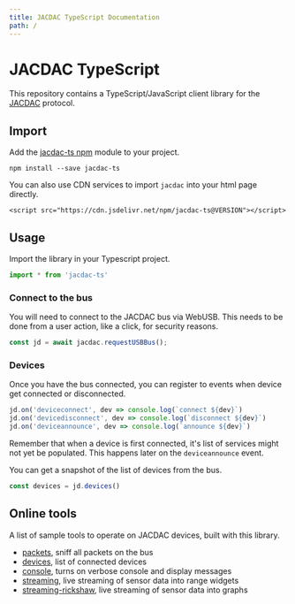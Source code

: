 ```yaml
---
title: JACDAC TypeScript Documentation
path: /
---
```


# JACDAC TypeScript

This repository contains a TypeScript/JavaScript client library for the [JACDAC](https://microsoft.github.io/jacdac) protocol.

## Import

Add the [jacdac-ts npm](https://www.npmjs.com/package/jacdac-ts) module to your project.

```
npm install --save jacdac-ts
```

You can also use CDN services to import ``jacdac`` into your html page directly.

```
<script src="https://cdn.jsdelivr.net/npm/jacdac-ts@VERSION"></script>
```

## Usage

Import the library in your Typescript project.

```javascript
import * from 'jacdac-ts'
```

### Connect to the bus

You will need to connect to the JACDAC bus via WebUSB. This needs to be done from a user action, like a click,
for security reasons.

```javascript
const jd = await jacdac.requestUSBBus();
```

### Devices

Once you have the bus connected, you can register to events when device get connected or disconnected.

```javascript
jd.on('deviceconnect', dev => console.log(`connect ${dev}`)
jd.on('devicedisconnect', dev => console.log(`disconnect ${dev}`)
jd.on('deviceannounce', dev => console.log(`announce ${dev}`)
```

Remember that when a device is first connected, it's list of services might not yet be populated. 
This happens later on the ``deviceannounce`` event.

You can get a snapshot of the list of devices from the bus.

```javascript
const devices = jd.devices()
```

## Online tools

A list of sample tools to operate on JACDAC devices, built with this library.

* [packets](./tools/packets), sniff all packets on the bus
* [devices](./tools/devices), list of connected devices
* [console](./tools/console), turns on verbose console and display messages
* [streaming](./tools/streaming), live streaming of sensor data into range widgets
* [streaming-rickshaw](./tools/streaming-rickshaw), live streaming of sensor data into graphs

